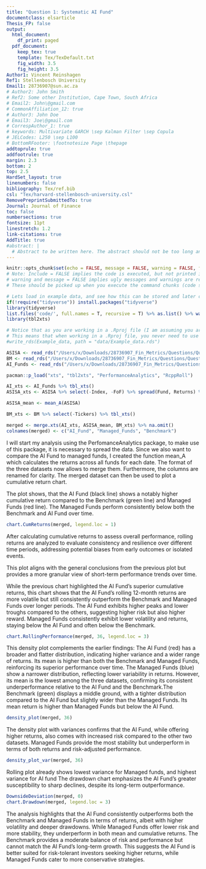 ```yaml
---
title: "Question 1: Systematic AI Fund"
documentclass: elsarticle
Thesis_FP: false
output:
  html_document:
    df_print: paged
  pdf_document:
    keep_tex: true
    template: Tex/TexDefault.txt
    fig_width: 3.5
    fig_height: 3.5
Author1: Vincent Reinshagen
Ref1: Stellenbosch University
Email1: 28736907@sun.ac.za
# Author2: John Smith
# Ref2: Some other Institution, Cape Town, South Africa
# Email2: John\@gmail.com
# CommonAffiliation_12: true
# Author3: John Doe
# Email3: Joe\@gmail.com
# CorrespAuthor_1: true
# keywords: Multivariate GARCH \sep Kalman Filter \sep Copula
# JELCodes: L250 \sep L100
# BottomRFooter: \footnotesize Page \thepage
addtoprule: true
addfootrule: true
margin: 2.3
bottom: 2
top: 2.5
HardSet_layout: true
linenumbers: false
bibliography: Tex/ref.bib
csl: "Tex/harvard-stellenbosch-university.csl"
RemovePreprintSubmittedTo: true
Journal: Journal of Finance
toc: false
numbersections: true
fontsize: 11pt
linestretch: 1.2
link-citations: true
AddTitle: true
#abstract: |
  # Abstract to be written here. The abstract should not be too long and should provide the reader with a good understanding what you are writing about. Academic papers are not like novels where you keep the reader in suspense. To be effective in getting others to read your paper, be as open and concise about your findings here as possible. Ideally, upon reading your abstract, the reader should feel he / she must read your paper in entirety.
---
```


<!-- First: Set your default preferences for chunk options: -->

<!-- If you want a chunk's code to be printed, set echo = TRUE. message = FALSE stops R printing ugly package loading details in your final paper too. I also suggest setting warning = FALSE and checking for warnings in R, else you might find ugly warnings in your paper. -->

```r
knitr::opts_chunk$set(echo = FALSE, message = FALSE, warning = FALSE, fig.width = 6, fig.height = 5, fig.pos="H", fig.pos = 'H')
# Note: Include = FALSE implies the code is executed, but not printed in your pdf.
# warning and message = FALSE implies ugly messages and warnings are removed from your pdf.
# These should be picked up when you execute the command chunks (code sections below) in your rmd, not printed in your paper!

# Lets load in example data, and see how this can be stored and later called from your 'data' folder.
if(!require("tidyverse")) install.packages("tidyverse")
library(tidyverse)
list.files('code/', full.names = T, recursive = T) %>% as.list() %>% walk(~source(.))
library(tbl2xts)

# Notice that as you are working in a .Rproj file (I am assuming you are) - the relative paths of your directories start at your specified root.
# This means that when working in a .Rproj file, you never need to use getwd() - it is assumed as your base root automatically.
#write_rds(Example_data, path = "data/Example_data.rds")

```


<!-- ############################## -->
<!-- # Start Writing here: -->
<!-- ############################## -->




```r
ASISA <- read_rds("/Users/x/Downloads/28736907_Fin_Metrics/Questions/Question1/data/ASISA_Rets.rds")
BM <- read_rds("/Users/x/Downloads/28736907_Fin_Metrics/Questions/Question1/data/Capped_SWIX.rds")
AI_Funds <- read_rds("/Users/x/Downloads/28736907_Fin_Metrics/Questions/Question1/data/AI_Max_Fund.rds")
```


```r
pacman::p_load("xts", "tbl2xts", "PerformanceAnalytics", "RcppRoll")

AI_xts <- AI_Funds %>% tbl_xts()
ASISA_xts <- ASISA %>% select(-Index, -FoF) %>% spread(Fund, Returns) %>% tbl_xts() 

ASISA_mean <- mean_A(ASISA) 

BM_xts <- BM %>% select(-Tickers) %>% tbl_xts()

merged <- merge.xts(AI_xts, ASISA_mean, BM_xts) %>% na.omit() 
colnames(merged) <- c("AI_Fund", "Managed_Funds", "Benchmark")

```

I will start my analysis using the PerfomanceAnalytics package, to make use of this package, it is necessary to spread the data. Since we also want to compare the AI Fund to managed funds, I created the function mean_A which calculates the returns across all funds for each date. The format of the three datasets now allows to merge them. Furthermore, the columns are renamed for clarity. The merged dataset can then be used to plot a cumulative return chart.

The plot shows, that the AI Fund (black line) shows a notably higher cumulative return compared to the Benchmark (green line) and Managed Funds (red line). The Managed Funds perform consistently below both the Benchmark and AI Fund over time.

```r
chart.CumReturns(merged, legend.loc = 1)
```

After calculating cumulative returns to assess overall performance, rolling returns are analyzed to evaluate consistency and resilience over different time periods, addressing potential biases from early outcomes or isolated events. 

This plot aligns with the general conclusions from the previous plot but provides a more granular view of short-term performance trends over time.

While the previous chart highlighted the AI Fund's superior cumulative returns, this chart shows that the AI Fund's rolling 12-month returns are more volatile but still consistently outperform the Benchmark and Managed Funds over longer periods. The AI Fund exhibits higher peaks and lower troughs compared to the others, suggesting higher risk but also higher reward. Managed Funds consistently exhibit lower volatility and returns, staying below the AI Fund and often below the Benchmark.

```r
chart.RollingPerformance(merged, 36, legend.loc = 3)
```

This density plot complements the earlier findings: The AI Fund (red) has a broader and flatter distribution, indicating higher variance and a wider range of returns. Its mean is higher than both the Benchmark and Managed Funds, reinforcing its superior performance over time. The Managed Funds (blue) show a narrower distribution, reflecting lower variability in returns. However, its mean is the lowest among the three datasets, confirming its consistent underperformance relative to the AI Fund and the Benchmark.The Benchmark (green) displays a middle ground, with a tighter distribution compared to the AI Fund but slightly wider than the Managed Funds. Its mean return is higher than Managed Funds but below the AI Fund.

```r
density_plot(merged, 36)
```

The density plot with variances confirms that the AI Fund, while offering higher returns, also comes with increased risk compared to the other two datasets. Managed Funds provide the most stability but underperform in terms of both returns and risk-adjusted performance.

```r
density_plot_var(merged, 36)
```

Rolling plot already shows lowest variance for Managed funds, and highest variance for AI fund
The drawdown chart emphasizes the AI Fund's greater susceptibility to sharp declines, despite its long-term outperformance.

```r
DownsideDeviation(merged, 0)
chart.Drawdown(merged, legend.loc = 3)
```

The analysis highlights that the AI Fund consistently outperforms both the Benchmark and Managed Funds in terms of returns, albeit with higher volatility and deeper drawdowns. While Managed Funds offer lower risk and more stability, they underperform in both mean and cumulative returns. The Benchmark provides a moderate balance of risk and performance but cannot match the AI Fund's long-term growth. This suggests the AI Fund is better suited for risk-tolerant investors seeking higher returns, while Managed Funds cater to more conservative strategies.

